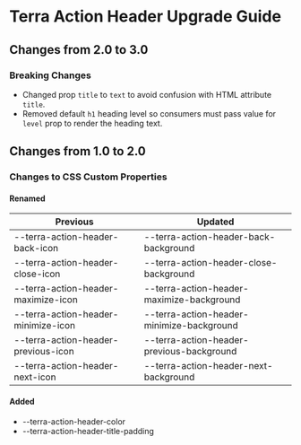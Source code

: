
<Badge />

# Terra Action Header Upgrade Guide

## Changes from 2.0 to 3.0

### Breaking Changes
* Changed prop `title` to `text` to avoid confusion with HTML attribute `title`.
* Removed default `h1` heading level so consumers must pass value for `level` prop to render the heading text.

## Changes from 1.0 to 2.0

### Changes to CSS Custom Properties

#### Renamed

| Previous | Updated |
|-|-|
| --terra-action-header-back-icon | --terra-action-header-back-background |
| --terra-action-header-close-icon | --terra-action-header-close-background |
| --terra-action-header-maximize-icon | --terra-action-header-maximize-background |
| --terra-action-header-minimize-icon | --terra-action-header-minimize-background |
| --terra-action-header-previous-icon | --terra-action-header-previous-background |
| --terra-action-header-next-icon | --terra-action-header-next-background |

#### Added
* --terra-action-header-color
* --terra-action-header-title-padding